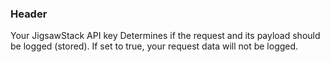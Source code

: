 ### Header

<ParamField header="x-api-key" type="string" required>
  Your JigsawStack API key
</ParamField>

<ParamField header="x-jigsaw-no-request-log" type="boolean" default="false">
  Determines if the request and its payload should be logged (stored). If set to
  true, your request data will not be logged.
</ParamField>
